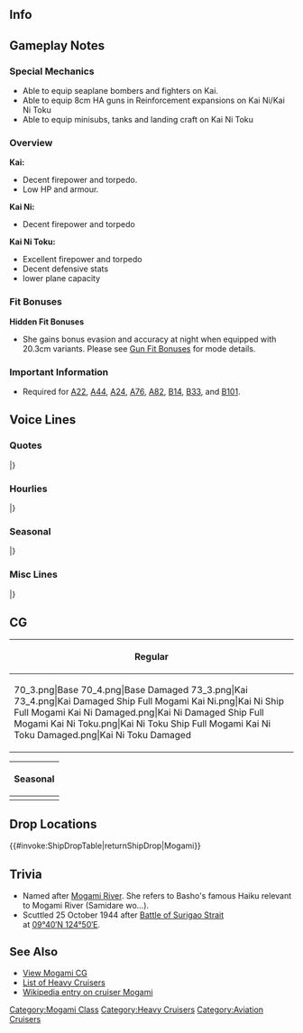 ==Info==
{{KanmusuInfo|ID=051}}
{{KanmusuInfo|ID=101}}
{{KanmusuInfo|ID=301}}
{{KanmusuInfo|ID=306}}

==Gameplay Notes==
===Special Mechanics===

* Able to equip seaplane bombers and fighters on Kai.
* Able to equip 8cm HA guns in Reinforcement expansions on Kai Ni/Kai Ni Toku
* Able to equip minisubs, tanks and landing craft on Kai Ni Toku

===Overview===

'''Kai:'''
* Decent firepower and torpedo.
* Low HP and armour.

'''Kai Ni:'''
* Decent firepower and torpedo

'''Kai Ni Toku:'''
* Excellent firepower and torpedo
* Decent defensive stats
* lower plane capacity

===Fit Bonuses===
{{:{{BASEPAGENAME}}/Equipment Bonuses}}
{{clear}}

'''Hidden Fit Bonuses'''
* She gains bonus evasion and accuracy at night when equipped with 20.3cm variants. Please see [[Gun Fit Bonuses]] for mode details.

===Important Information===
* Required for [[Quests#A22|A22]], [[Quests#A44|A44]], [[Quests#A24|A24]], [[Quests#A76|A76]], [[Quests#A82|A82]], [[Quests#B14|B14]], [[Quests#B33|B33]], and [[Quests#B101|B101]].

==Voice Lines==
===Quotes===
{{ShipquoteHeader}}
{{ShipquoteKai
|scenario = Introduction
|origin = ボクが最上さ。大丈夫、今度は衝突しないって。ホントだよ。
|translation = I'm Mogami. It's fine, I won't collide with anyone this time. Really.
}}
{{ShipquoteKai
|scenario = Introduction
|kai = yes
|origin = 提督、またあったね。最上だよ。ボクの飛行甲板どう？似合ってる？
|translation = Hello again, Admiral. I'm Mogami. How do I look as an aviation cruiser? Does it suit me?
}}
{{ShipquoteKai|scenario = Introduction|kai2 = true
|origin =ボクが改装された最上さ。大丈夫、今度は衝突も沈みもしない。ひと味違うさ。見てて。
|translation =I'm the improved Mogami. It's fine, I won't collide with anyone or sink this time. I'm a different person. Just watch me.
}}
{{ShipquoteKai|scenario = Introduction|kai2toku = true
|origin =重巡最上、来たよ。そうだね、火力も大切だから、もっかい積んでみたよ、主砲。どう？
|translation =Heavy cruiser Mogami, reporting in. Ah, yeah, firepower is important, so I've had my main guns put back. Well?
}}
{{ShipquoteKai
|scenario = Library
|origin = 重巡洋艦、最上型のネームシップ、最上だよ。
三連主砲がいい感じでしょ？
そうそう、ボク、ちょっと他の艦とよくブツかっちゃう癖があるんだけど、なんでだろう？
|translation = I'm the name ship of the Mogami-class heavy cruisers, Mogami.
The triple main guns look great, right?<ref>She was initially equipped with five triple 15.5cm guns as a "light cruiser".</ref>
That's right, I wonder why I have a habit of bumping into the other ships?<ref>She collided with Mikuma at Midway, Toa Maru in Tokyo Bay and Nachi at Leyte Gulf.</ref>
}}
{{ShipquoteKai
|scenario = Library
|kai = yes
|origin = 最上型重巡洋艦一番艦。
最上の後部主砲を全て取り払って、かわりに水上機を運用する航空甲板を設置した、航空巡洋艦だよ。
水上機母艦並みの航空力と火力、どうよ！
|translation = 1st ship of the Mogami-class heavy cruisers.
I was turned into an aviation cruiser after all of my rear turrets were removed and a flight deck was installed to operate seaplanes from.<ref>She was coverted to an aviation cruiser in 1942/08/25.</ref> 
A seaplane carrier with equal air power and firepower, what do you think?
}}
{{ShipquoteKai|scenario = Library|kai2toku = true
|origin =最上型重巡洋艦、一番艦。航空艤装もある程度残しながら、再び主砲を装備した火力型重改装のボク、どうだろう？夜の撃ち合いもボクに任せて！
|translation =1st ship of the Mogami-class heavy cruisers. I've just had an extensive firepower-focused remodel where my main guns were reinstalled with some aviation equipment remaining. What do you think? You can leave the nighttime encounters to me too!
}}
{{ShipquoteKai
|scenario = Secretary 1
|origin = ん？ 提督、何？
|translation = Hmmm? What is it, Admiral?
}}
{{ShipquoteKai
|scenario = Secretary 1
|kai = yes
|origin = 提督、ボクに何か用？
|translation = Did you need me for something, Admiral?
}}
{{ShipquoteKai|scenario = Secretary 1|kai2 = true
|origin =提督、どうした？ボクの出番かな？いいよ。
|translation =Admiral, what's the matter? Is it my turn? Alright.
}}
{{ShipquoteKai
|scenario = Secretary 2
|origin = 提督は寂しがり屋だなぁ。
|translation = You look lonely, Admiral.
}}
{{ShipquoteKai
|scenario = Secretary 2
|kai = yes
|origin = 航空甲板が気になるのかい？
|translation = Are you interested in my flight deck?
}}
{{ShipquoteKai|scenario = Secretary 2|kai2 = true
|origin =ん？航空甲板？やっぱいいよね！ボクもおきにだよ。
|translation =Huh? The flight deck? It's great, isn't it? I like it.
}}
{{ShipquoteKai
|scenario = Secretary 3
|origin = あんまりしつこいと、ボク、ちょっと怒っちゃうぞ。
|translation = I'll get angry if you annoy me too much.
}}
{{ShipquoteKai
|scenario = Secretary 3
|kai = yes
|origin = いやぁまぁ、空母とは違うんだけどね。結構上手く使えば、面白いと思うんだよね。
|translation = Not really, I'm different from an aircraft carrier. I think it will be fun if you put me to good use.
}}
{{ShipquoteKai|scenario = Secretary 3|kai2 = true
|origin =DDHも全通甲板の時代か。嬉しいよな、ちょっとだけ寂しいよな、ねえ？
|translation =DDHs are in the era of full-length flight decks. I'm happy but also kind of nostalgic, you know?
}}
{{ShipquoteKai
|scenario = Idle
|origin = 提督ーあれ？忙しいの？ボク、少し運動したいな。
|translation = Huh, Admiral? Are you busy? I want to work out a little.
}}
{{ShipquoteKai
|scenario = Secretary Married
|origin = ボクがすぐぶつかっちゃうのは、提督ばかり見てるからさ！なんてね！
|translation = I'm always crashing into things because I'm always looking at you, Admiral! Just kidding!
}}
{{ShipquoteKai
|scenario = Wedding
|origin = ああ、提督？なんか後ろの主砲が違和感あるんだよね。ね、ちょっと背中見てくれる？あ、あそこそこ…って、違うよ！
|translation =Ah, Admiral? Somehow my rear gun feels off. Hey, can you take a quick look at my back? Ah, ah there... Hey, not there!<ref>Defects in construction caused by inexperienced electric welding caused her main guns to get stuck on occasion.</ref>
}}
{{ShipquoteKai
|scenario = Wedding
|kai = yes
|origin = 提督どうしだんだい？そんなに見つめてさ！ボクの航空甲板に何がおかしな物のってる？
|translation =What's wrong, Admiral? Why are you looking at me like that? Is there something strange on my flight deck?
}}
{{ShipquoteKai
|scenario = Looking At Scores
|origin = 提督に、電文が入っているよ。
|translation = There's a telegram for you, Admiral.
}}
{{ShipquoteKai
|scenario = Looking At Scores
|kai = yes
|origin = 提督にお知らせみたいだよ。
|translation = Looks like there's a notification for you, Admiral.
}}
{{ShipquoteKai|scenario = Looking At Scores|kai2 = true
|origin =提督、情報かい？大事だね。ボクが取ってきたあげるよ…ぐぁ！いったー！
|translation =Admiral, you want information? That's important. I'll go get it for y... Whoa! Ouch!
}}
{{ShipquoteKai
|scenario = Joining A Fleet
|origin = 最上、出撃するよ。
|translation = Mogami, sortieing.
}}
{{ShipquoteKai
|scenario = Joining A Fleet
|kai = yes
|origin = 航空巡洋艦、最上、出撃するよ！
|translation = Aviation cruiser Mogami, sortieing!
}}
{{ShipquoteKai
|scenario = Equipment 1
|origin = ボクを強くしてくれるのかい？
|translation = Will you make me stronger?
}}
{{ShipquoteKai
|scenario = Equipment 1
|kai = yes
|origin = アハッ！ボクをますます強くしてくれるの？
|translation = Aha! Will you make me even stronger?
}}
{{ShipquoteKai|scenario = Equipment 1|kai2 = true
|origin =いいね。ボク好みだよ。うん！
|translation =Nice. I like it.
}}
{{ShipquoteKai|scenario = Equipment 1|kai2toku = true
|origin =いいね。こういうの好きなんだ。
|translation =Nice. I like these kinds of things.
}}
{{ShipquoteKai
|scenario = Equipment 2
|origin = どう？ボクに似合っているかな？
|translation = How's this? Does this suit me?
}}
{{ShipquoteKai
|scenario = Equipment 2
|kai = yes
|origin = これをこうして使うのか、へぇー。
|translation = So this is how you use this. Hmmm~
}}
{{ShipquoteKai|scenario = Equipment 2|kai2 = true
|origin =そうさ、瑞雲だろう？ちゃんと定数目一杯積んで飛ばしてみたいね。いいのかい？
|translation =It's Zuiuns, you know? I'd like to load as many as I can so they can fight bravely. Can't I?
}}
{{ShipquoteKai
|scenario = Equipment 3
|origin = えっ？ボク？
|translation = Eh? Me?
}}
{{ShipquoteKai
|scenario = Equipment 3
|kai = yes
|origin = 衝突禁止！
|translation = Collisions are prohibited!
}}
{{ShipquoteKai|scenario = Equipment 3|kai2 = true
|origin =衝突禁止！もちろんさ。
|translation =Collisions are prohibited! Of course.
}}
{{ShipquoteKai
|scenario = Supply
|origin = うん、ありがとう。
|translation = Yup, thanks.
}}
{{ShipquoteKai
|scenario = Docking Minor
|origin = いやいや、衝突の傷じゃないから。
|translation = No no, this isn't a wound caused by a collision.
}}
{{ShipquoteKai
|scenario = Docking Minor
|kai = yes
|origin = 修理に入るよ。しかし、どうして味方同士でぶつかるかな。たくもう…
|translation = I'm going to get repaired. But why do friendlies hit each other? I swear...
}}
{{ShipquoteKai
|scenario = Docking Major
|origin = ちょっと、後ろの主砲が壊れてしまったね。
|translation = Oh no, my rear turret has broken.
}}
{{ShipquoteKai
|scenario = Docking Major
|kai = yes
|origin = あ～あ～せっかくの航空甲板が台無しだよ。もうー
|translation = Aaaah~ The flight deck I just got has been ruined. Jeez~
}}
{{ShipquoteKai
|scenario = Construction
|origin = 新しい仲間が来たね。
|translation = A new comrade has arrived.
}}
{{ShipquoteKai
|scenario = Construction
|kai=yes
|origin = 新しい仲間が来たよ。
|translation = A new comrade has arrived.
}}
{{ShipquoteKai
|scenario = Returning From Sortie
|origin = 艦隊が帰ってきたね。
|translation = The fleet is back.
}}
{{ShipquoteKai
|scenario = Returning From Sortie
|kai = yes
|origin = 作戦の終わった艦隊が戻って来たね。
|translation = A fleet has returned from a completed operation.
}}
{{ShipquoteKai
|scenario = Starting A Sortie
|origin = ボクについてきてよ。
|translation = Follow me.
}}
{{ShipquoteKai
|scenario = Starting A Sortie
|kai = yes
|origin = 出るの！？そうこなくっちゃ！
|translation = Heading out!? Now we're talking!
}}
{{ShipquoteKai
|scenario = Battle Start
|origin = さあ始めるよ？ いい？
|translation = We're starting, alright? Ready?
}}
{{ShipquoteKai
|scenario = Battle Start
|kai = yes
|origin = いっけー！！
|translation = Gooo~!!
}}
{{ShipquoteKai|scenario = Battle Start|kai2 = true
|origin =さあ、行こうか？ボクが相手だよ。
|translation =Well, shall we get going? I'll deal with them.
}}
{{ShipquoteKai
|scenario = Attack
|origin = 敵艦発見！撃てー！
|translation = Enemy ships spotted! Fire~!
}}
{{ShipquoteKai
|scenario = Attack
|kai = yes
|origin = あまいあまい！
|translation = Not good enough!
}}
{{ShipquoteKai|scenario = Attack|kai2 = true
|origin =今のボクは負けないよ。甘い甘い！
|translation =I won't lose as I am now. You're not good enough.
}}
{{ShipquoteKai
|scenario = Night Attack
|origin = くるなら来い！
|translation = Just bring it!
}}
{{ShipquoteKai
|scenario = Night Attack
|kai = yes
|origin = 五月雨を、集めて早し…って芭蕉だっけ？
|translation = "How quickly the summer rains gather"... is that Bashou?<ref>A reference to a [http://www.thr.mlit.go.jp/yamagata/river/enc/genre/02-reki/reki0201_002.html haiku] by Matsuo Bashou. The full haiku goes "五月雨を、集めて早し、最上川。" or "How quickly the summer rains gather to the Mogami River.</ref>
}}
{{ShipquoteKai
|scenario = Night Battle
|origin = 衝突しないようにしないと。
|translation = I have to make sure not to collide with anyone.
}}
{{ShipquoteKai
|scenario = Night Battle
|kai = yes
|origin = ようし、ボクも突撃するぞ！
|translation = Alright, I'll charge in too!
}}
{{ShipquoteKai
|scenario = MVP
|origin = ボクが一番なの？ふーん、そう。でも、素直に嬉しいよ。ありがとう。
|translation = I'm number one? Humph, I see. But honestly I'm happy. Thanks.
}}
{{ShipquoteKai
|scenario = MVP
|kai = yes
|origin = これが航空巡洋艦の実力さ！へり搭載護衛艦の先駆けのようなボクだからね。
|translation = This is the true ability of an aviation cruiser! After all, I'm the precursor to the helicopter destroyers.<ref>Helicopter destroyers are ships meant to carry helicopters. The JMSDF currently operates 4 such ships.</ref>
}}
{{ShipquoteKai
|scenario = Minor Damage 1
|origin = いったたた…
|translation = Owowow...
}}
{{ShipquoteKai
|scenario = Minor Damage 1
|kai = yes
|origin = っうあ！
|translation = Wha!
}}
{{ShipquoteKai
|scenario = Minor Damage 2
|origin = いったた…ボクを怒らせたね！
|translation = Owowow... I'm angry now!
}}
{{ShipquoteKai
|scenario = Minor Damage 2
|kai = yes
|origin = しまった！火災発生？！
|translation = Oh no! A fire?!<ref>At the [https://en.wikipedia.org/wiki/Battle_of_Leyte_Gulf Battle of Leyte Gulf] she was hit in the No. 3 turret that started a massive fire amidships.</ref>
}}
{{ShipquoteKai|scenario = Minor Damage 2|kai2 = true
|origin =僕を沈めようなんて甘いって！
|translation =I told you that you shouldn't expect me to sink!
}}
{{ShipquoteKai
|scenario = Major Damage
|origin = くぅ…！これじゃあ戦闘続行は難しいよ…
|translation = Gah...! It's going to be difficult to keep fighting like this...
}}
{{ShipquoteKai
|scenario = Major Damage
|kai = yes
|origin = くそ！直撃だよ…冗談じゃないよ…
|translation = Shit! It's a direct hit... This is no joke...
}}
{{ShipquoteKai
|scenario = Sunk
|origin = 僕も沈むんだね…仕方ないか…
|translation = It can't be helped... for me to sink...
}}
{{ShipquoteKai
|scenario = Sunk
|kai = yes
|origin = う…あの世で三隈に…詫び入れるかな……
|translation = Ugh... I need to apologise to Mikuma... in the other world...
}}
|} <references/>

{{clear}}

===Hourlies===
{{ShipquoteHeader | type = hourly}}
{{ShipquoteKai
|scenario = 00
|kai=yes
|origin = マルマルマルマル。ボク眠いよー
|translation = 0000. I'm sleepy~
}}
{{ShipquoteKai
|scenario = 01
|kai=yes
|origin = マルヒトマルマル。提督は元気だねー
|translation = 0100. You're doing well, Admiral~
}}
{{ShipquoteKai
|scenario = 02
|kai=yes
|origin = マルフタマルマル。ねえ、深夜勤務なんて聞いてないんだけど…
|translation = 0200. Hey, I wasn't told that there would be late night work...
}}
{{ShipquoteKai
|scenario = 03
|kai=yes
|origin = マルサンマルマル。ふあー、ん？深夜に半年前からやってるの？お疲れ様です。
|translation = 0300. *yawn* Hmmm? You've been working late for the past six months? Thanks for your hard work.
}}
{{ShipquoteKai|scenario = 03|kai2 = true
|origin =マルサンマルマル。え？ボクが働いてないって？そんなことないよ。怒るよ？プンプン！
|translation =0300. Eh? I'm not working hard enough? That's not true. I'll get mad. *pouts*!
}}
{{ShipquoteKai
|scenario = 04
|kai=yes
|origin = マルヨンマルマル。ふあー、まったく、提督は頑張るよねー
|translation = 0400. *yawn* I swear, you really work hard, Admiral~
}}
{{ShipquoteKai
|scenario = 05|kai=yes
|origin = マルゴーマルマル。おっ、今、ちょっと夢見ちゃったよ。
|translation = 0500. Oh, I was just dreaming a bit.
}}
{{ShipquoteKai
|scenario = 06|kai=yes
|origin = マルロクマルマル。ボクの夢、どんなだって？…ふふっ、秘密だよ。
|translation = 0600. What was my dream about? ...Fufu~, that's a secret.
}}
{{ShipquoteKai
|scenario = 07|kai=yes
|origin = マルナナマルマル。今から寝ちゃだめ？
|translation = 0700. Can I sleep now?
}}
{{ShipquoteKai
|scenario = 08|kai=yes
|origin = マルハチマルマル。いいじゃん。執務室にもふとんあるし。
|translation = 0800. Isn't it fine? There's even a futon in the office.
}}
{{ShipquoteKai
|scenario = 09|kai=yes
|origin = マルキューマルマル。うっ、もうふとんしまっちゃったの？おっ、こたつでもいいやー
|translation = 0900. Urgh, you already packed up the futon? Oh, the kotatsu is fine too~
}}
{{ShipquoteKai
|scenario = 10|kai=yes
|origin = ヒトマルマルマル。そうこうしてたら目がさえてきたよー
|translation = 1000. I'm wide awake after doing all that~
}}
{{ShipquoteKai
|scenario = 11|kai=yes
|origin = ヒトヒトマルマル。朝ごはんも食べ忘れちゃったし…ぷんぷん！
|translation = 1100. I even forgot to eat breakfast... *pouts*
}}
{{ShipquoteKai
|scenario = 12|kai=yes
|origin = ヒトフタマルマル。提督、お昼、いっぱいごちそうしてもらうからね！
|translation = 1200. I'm going to eat lots for lunch, Admiral!
}}
{{ShipquoteKai
|scenario = 13|kai=yes
|origin = ヒトサンマルマル。お腹いっぱーい。デザートは別腹だよ！
|translation = 1300. I'm so full~ But there's room for dessert!<ref>She literally says "desserts go in a different stomach", this is a Japanese phrase meaning you can continue to eat when you are full because you like the food.</ref>
}}
{{ShipquoteKai
|scenario = 14|kai=yes
|origin = ヒトヨンマルマル。ん、間宮アイスはうまいなー。提督、クリームがついてるよ。ん、いいよー
|translation = 1400. Mamiya's ice cream is delicious. You've got some cream on your face, Admiral. Nnn, there you go~
}}
{{ShipquoteKai
|scenario = 15|kai=yes
|origin = ヒトゴーマルマル。ん、デザート付きなら、深夜勤務もありかな？
|translation = 1500. Hmmm, you can work late into the night when you have desserts right?
}}
{{ShipquoteKai
|scenario = 16|kai=yes
|origin = ヒトロクマルマル。ボク、お腹いっぱいになったら、急に眠気が…
|translation = 1600. I'm feeling sleepy now that I'm full...
}}
{{ShipquoteKai
|scenario = 17|kai=yes
|origin = ヒトナナマルマル。歩いたまま眠りそうだよー。あっ、ごめん。
|translation = 1700. I'm going to fall asleep standing up. Ah, sorry.
}}
{{ShipquoteKai
|scenario = 18|kai=yes
|origin = ヒトハチマルマル。あれ…ここは…提督の執務室！？なんで！？
|translation = 1800. Huh... this place is... your office, Admiral!? Why!?
}}
{{ShipquoteKai
|scenario = 19|kai=yes
|origin = ヒトキュウマルマル。提督が背負って連れてきてくれたの？本っ当、ごめんなさい！！
|translation = 1900. You carried me back on your back? I'm really sorry!!
}}
{{ShipquoteKai
|scenario = 20|kai=yes
|origin = フタマルマルマル。うっ、ボク今日夜食カレー当番なのにっ！…ん？このにおいは？
|translation = 2000. Urgh, I was supposed to make curry for dinner! ...Hmmm? This smell is?
}}
{{ShipquoteKai
|scenario = 21|kai=yes
|origin = フタヒトマルマル。提督、くまりんこがボクの代わりに、カレーつくってくれたよ！さ、食べよ！
|translation = 2100. Kumarinko made curry in my place, Admiral! Now, eat up!<ref>Kumarinko is Mikuma.</ref>
}}
{{ShipquoteKai
|scenario = 22|kai=yes
|origin = フタフタマルマル。提督と食べるカレーはおいしいよねー。毎日でもいいや。
|translation = 2200. Curry eaten together with you is delicious, Admiral. I'm fine with doing this everyday~
}}
{{ShipquoteKai
|scenario = 23|kai=yes
|origin = フタサンマルマル。提督、そろそろ、今日の勤務は終わりにしない？ねっ！
|translation = 2300. Is it almost time to stop work for the day, Admiral? Hey!
}}
|} <references/>

{{clear}}

===Seasonal===
{{SeasonalHeaderOld}}
{{SeasonalQuote
|scenario = [[Seasonal/Valentine%27s_Day_2016|Valentine’s Day 2016]]
|origin = はい、僕のチョコ食べて見てね？味は保証しないけど…そう？良かった。僕も嬉しいよ！
|translation =	Here, want to try some of my chocolate? I can’t guarantee the taste but… Really? That’s great. I’m happy!
|audio = Mogami_Valentine_Sec1.ogg
|notes = 
}}
{{SeasonalQuote
|scenario = [[Seasonal/White_Day_2016|White Day 2016]]
|origin = 提督、なあに？チョコのお返しは何がいいかって？そうだなあ、一日提督に甘える券、とか、どう？
|translation =	What is it, Admiral? What would I like in return for the chocolates? Well, how about a ticket for being spoiled by you for a day, Admiral? 
|audio = Mogami_White_Day_2016_Sec1.mp3
|notes = 
}}
{{SeasonalQuote
|scenario = [[Seasonal/White_Day_2016|White Day 2016]]
|origin = なあんてね…冗談だよ。さみしがりやの甘えん坊さんは提督の方だもん。…ふふっ、これも冗談さ。
|translation =	Just kidding… I was just joking. After all, the one who really wants to be spoiled is you, Admiral. …Fufu, that was a joke too.
|audio = Mogami_White_Day_2016.ogg
|notes = 
}}
{{SeasonalQuote
|scenario = [[Seasonal/Third_Anniversary|3rd Anniversary]]
|origin = 提督、三種年だってさぁ。すごいね？さみしいがりやのぼくと提督だからかな。なんてね。ふふ。
|translation =	It’s the 3rd Anniversary, Admiral. Amazing right? You’re my one and only lonely Admiral. Just kidding. Fufu.
|audio = Mogami_3rd_Anniversary_Sec1.mp3
|notes = 
}}
{{SeasonalQuote
|scenario = [[Seasonal/Rainy_Season_2016|Rainy Season 2016]]
|origin = 三隈、どうしたの？元気ないね？わかった、鈴谷と熊野呼んで御茶会でもしようか。ねぇ？
|translation =	What’s wrong, Mikuma? Are you feeling down? I got it, let’s get Suzuya and Kumano to have some tea. Alright?
|audio = Mogami_Rainy_Season_2016_Sec1.mp3
|notes = Secretary 1
}}
{{SeasonalQuote
|scenario = [[Seasonal/Rainy_Season_2016|Rainy Season 2016]]
|origin = 提督、ちょっと動かないでね。…ほら、帽子はこうした方がかっこいいよ！
|translation =	Hold still for a while, Admiral… There, you look cooler with your hat like this!
|audio = Mogami_Rainy_Season_2016_Sec2.mp3
|notes = Secretary 2
}}
{{SeasonalQuote
|scenario = [[Seasonal/Summer_2016|Midsummer 2016]]
|origin = 三隈はどうしたんだよ？なんで機嫌悪いのさ？あぁ、そうだ！ラムネ飲みに行かない？おごるよ。
|translation =	What’s wrong, Mikuma? Why are you in such a bad mood? Ah, I know! Want to get some ramune? My treat.
|audio = Mogami_Sec1_Midsummer_2016.ogg
|notes = 
}}
{{SeasonalQuote
|scenario = [[Seasonal/Autumn_2016|Autumn 2016]]
|origin = 季節は秋、か…あぁ、満潮。この季節は、なんか胸が痛くならない？なんでだろうね。
|translation =	It’s autumn… Ah, Michishio. Somehow, doesn’t your chest hurt at this time of year? I wonder why.
|audio = Mogami_Autumn_2016_Sec1.mp3
|notes = 
}}
{{SeasonalQuote
|scenario = [[Seasonal/Saury_2016|Saury Festival 2016]]
|origin = へぇ、秋刀魚漁か？いいね、僕も手伝うよ！装備が肝心だね。まず、光物は必須だよね！
|translation =	Hmmm, saury fishing? Sounds good, I’ll help too! Equipment is key. First up, we need a light!
|audio = Mogami_Sec1_Saury_2016.mp3
|notes = 
}}
{{SeasonalQuote
|scenario = [[Seasonal/Christmas_2016|Christmas 2016]]
|origin = 提督、メリクリスマス！いや、いいね、この言うの。僕も好きだよ。楽しいね。
|translation =	Merry Christmas, Admiral! Well, isn’t this nice. I like it. It’s fun.
|audio = Mogami_Christmas_2016_Sec1.mp3
|notes = 
}}
{{SeasonalQuote
|scenario = [[Seasonal/End_of_Year_2016|End of Year 2016]]
|origin = 年末の大掃除、三隈のやつ、はりきってるな。掃除系が好きなのかな？まあ、いいことだよね。
|translation =	Mikuma is really into the year end spring cleaning. Does she like cleaning up? Well, that’s a good thing.
|audio = Mogami_End_Of_Year_2016_Sec1.mp3
|notes = 
}}
{{SeasonalQuote
|scenario = [[Seasonal/New_Year_2017|New Year 2017]]
|origin = 提督、新年あけましておめでとう。今年も僕や、航空巡洋艦たちをよろしくね。
|translation =	Happy New Year, Admiral. The other aviation cruisers and I will be in your care this year too.
|audio = Mogami_New_Year_2017_sec1.mp3
|notes = 
}}
{{SeasonalQuote
|scenario = [[Seasonal/Fourth_Anniversary|4th Anniversary]]
|origin = 提督、四周年だってさ。すごいねぇ。さみしいがりや僕と提督だからかな？なんてねぇ。えへへぇ。
|translation =	It’s the 4th Anniversary, Admiral. Amazing. Must be because you’re my one and only lonely Admiral right? Just kidding. Ehehe~
|audio = Mogami_4th_Anniversary_Sec1_2017.mp3
|notes = 
}}
{{SeasonalQuote
|scenario = [[Seasonal/Setsubun_2019|Setsubun 2019]]
|origin = 節分か。うん、せっかくだからやってみるよ。鬼は外！福は内！あ、あちゃぁ！
|translation =	It's Setsubun. Yep, I'll give it a shot since I have the chance. Demons begone! Fortune welcome! U-uhoh!
|audio = Mogami_Setsubun_2019_Sec1.mp3
|notes = 
}}
|}<references/>

{{clear}}

===Misc Lines===
{{SeasonalHeaderOld}}
{{SeasonalQuote
|scenario = [[Seasonal/Final_Battle|Eve of the Final Battle 2017]]
|origin = 決戦か。また突入だね。いよ、突破しよ！
|translation =	It’s the final battle. We’re heading to war again. It’s time to smash them!
|audio = Mogami_Kantai_Kessen_2017_Sec1.mp3
|notes = 
}}
|}<references/>

{{clear}}

==CG==
{| class="mw-collapsible mw-collapsed wikitable" style="width: 100%;"
!Regular
|-
|<gallery>
70_3.png|Base
70_4.png|Base Damaged
73_3.png|Kai
73_4.png|Kai Damaged
Ship Full Mogami Kai Ni.png|Kai Ni
Ship Full Mogami Kai Ni Damaged.png|Kai Ni Damaged
Ship Full Mogami Kai Ni Toku.png|Kai Ni Toku
Ship Full Mogami Kai Ni Toku Damaged.png|Kai Ni Toku Damaged
</gallery>
|}

{| class="mw-collapsible mw-collapsed wikitable" style="width: 100%;"
!Seasonal
|-
|<gallery>
Mogami_Rainy_Season.png|[[Seasonal/Rainy_Season_2016|Rainy Season 2016]]
Mogami_Rainy_Season_dmg.png|[[Seasonal/Rainy_Season_2016|Rainy Season 2016]]
Mogami Full Summer 2017.png|[[Seasonal/Summer_2017|Summer 2017]]
Mogami Full Summer 2017 Damaged.png||[[Seasonal/Summer_2017|Summer 2017 Damaged]]
KanMusu101SurigaoStrait.png|[[Seasonal/Late_Autumn_2017|Eve of the Final Battle 2017]]
KanMusu101SurigaoStraitdmg.png|[[Seasonal/Late_Autumn_2017| Eve of the Final Battle  2017 Damaged]]
</gallery>
|}

== Drop Locations ==
{{#invoke:ShipDropTable|returnShipDrop|Mogami}}

==Trivia==
*Named after [[wikipedia:Mogami_River|Mogami River]]. She refers to Basho's famous Haiku relevant to Mogami River (Samidare wo...).
*Scuttled 25 October 1944 after [[wikipedia:Battle_of_Leyte_Gulf#The_Battle_of_Surigao_Strait_.2825_October.29|Battle of Surigao Strait]] at [http://tools.wmflabs.org/geohack/geohack.php?pagename=Japanese_cruiser_Mogami_%281934%29&params=09_40_N_124_50_E_ 09°40′N 124°50′E].

==<span style="font-size:20px;line-height:22px;">See Also</span>==
*[[{{PAGENAME}}/Gallery|View Mogami CG]]
*[[EliteCA|List of Heavy Cruisers]]
*[http://en.wikipedia.org/wiki/Japanese_cruiser_Mogami_(1934) Wikipedia entry on cruiser Mogami]
{{shiplist}}
[[Category:Mogami Class]]
[[Category:Heavy Cruisers]]
[[Category:Aviation Cruisers]]